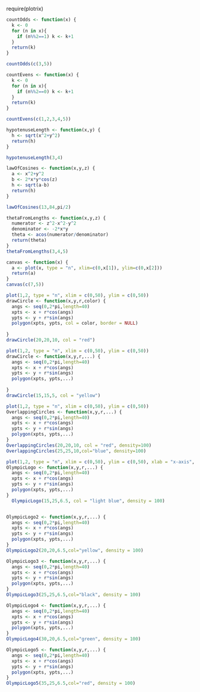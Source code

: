 require(plotrix)

```r
countOdds <- function(x) {
  k <- 0
  for (n in x){
    if (n%%2==1) k <- k+1
  }
  return(k)
}

countOdds(c(3,5))
```


```r
countEvens <- function(x) {
  k <- 0
  for (n in x){
    if (n%%2==0) k <- k+1
  }
  return(k)
}

countEvens(c(1,2,3,4,5))
```


```r
hypotenuseLength <- function(x,y) {
  h <- sqrt(x^2+y^2)
  return(h)
}

hypotenuseLength(3,4)
```


```r
lawOfCosines <- function(x,y,z) {
  a <- x^2+y^2
  b <- 2*x*y*cos(z)
  h <- sqrt(a-b)
  return(h)
}

lawOfCosines(13,84,pi/2)
```

``` r
thetaFromLengths <- function(x,y,z) {
  numerator <- z^2-x^2-y^2
  denominator <- -2*x*y
  theta <- acos(numerator/denominator)
  return(theta)
}
thetaFromLengths(3,4,5)
```


```r
canvas <- function(x) {
  a <- plot(x, type = "n", xlim=c(0,x[1]), ylim=c(0,x[2]))
  return(a)
}
canvas(c(7,5))
```





``` r
plot(1,2, type = "n", xlim = c(0,50), ylim = c(0,50))
drawCircle <- function(x,y,r,color) {
  angs <- seq(0,2*pi,length=40)
  xpts <- x + r*cos(angs)
  ypts <- y + r*sin(angs)
  polygon(xpts, ypts, col = color, border = NULL)
  
}
drawCircle(20,20,10, col = "red")
```


``` r
plot(1,2, type = "n", xlim = c(0,50), ylim = c(0,50))
drawCircle <- function(x,y,r,...) {
  angs <- seq(0,2*pi,length=40)
  xpts <- x + r*cos(angs)
  ypts <- y + r*sin(angs)
  polygon(xpts, ypts,...)
     
}
drawCircle(15,15,5, col = "yellow") 
```

``` r
plot(1,2, type = "n", xlim = c(0,50), ylim = c(0,50))
OverlappingCircles <- function(x,y,r,...) {
  angs <- seq(0,2*pi,length=40)
  xpts <- x + r*cos(angs)
  ypts <- y + r*sin(angs)
  polygon(xpts, ypts,...)
}
OverlappingCircles(20,20,10, col = "red", density=100)
OverlappingCircles(25,25,10,col="blue", density=100)
```

```r
plot(1,2, type = "n", xlim = c(0,50), ylim = c(0,50), xlab = "x-axis", ylab = "y-axis")
OlympicLogo <- function(x,y,r,...) {
  angs <- seq(0,2*pi,length=40)
  xpts <- x + r*cos(angs)
  ypts <- y + r*sin(angs)
  polygon(xpts, ypts,...)
}
  OlympicLogo(15,25,6.5, col = "light blue", density = 100) 


OlympicLogo2 <- function(x,y,r,...) {
  angs <- seq(0,2*pi,length=40)
  xpts <- x + r*cos(angs)
  ypts <- y + r*sin(angs)
  polygon(xpts, ypts,...)
}
OlympicLogo2(20,20,6.5,col="yellow", density = 100)

OlympicLogo3 <- function(x,y,r,...) {
  angs <- seq(0,2*pi,length=40)
  xpts <- x + r*cos(angs)
  ypts <- y + r*sin(angs)
  polygon(xpts, ypts,...)
}
OlympicLogo3(25,25,6.5,col="black", density = 100)

OlympicLogo4 <- function(x,y,r,...) {
  angs <- seq(0,2*pi,length=40)
  xpts <- x + r*cos(angs)
  ypts <- y + r*sin(angs)
  polygon(xpts, ypts,...)
}
OlympicLogo4(30,20,6.5,col="green", density = 100)

OlympicLogo5 <- function(x,y,r,...) {
  angs <- seq(0,2*pi,length=40)
  xpts <- x + r*cos(angs)
  ypts <- y + r*sin(angs)
  polygon(xpts, ypts,...)
}
OlympicLogo5(35,25,6.5,col="red", density = 100)
```